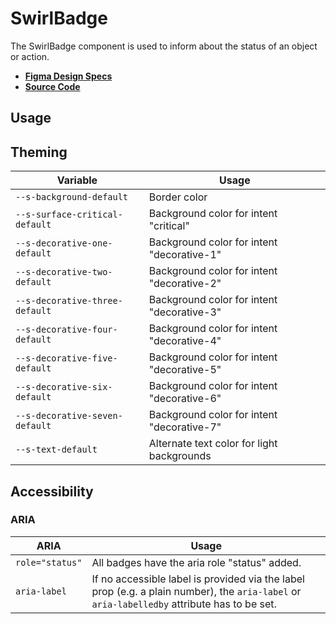 
<Meta title="Components/SwirlBadge" />

# SwirlBadge

The SwirlBadge component is used to inform about the status of an object or
action.

- **[Figma Design Specs](https://www.figma.com/file/iRHiAFsHxnzux8gQ9EjlZe/Flip-Components?node-id=2%3A13)**
- **[Source Code](https://github.com/flip-corp/swirl/tree/main/packages/swirl-components/src/components/swirl-badge)**

## Usage

<Canvas of={Stories.SwirlBadge} sourceState="shown"></Canvas>

<Controls of={Stories.SwirlBadge} />

## Theming

| Variable                       | Usage                                      |
| ------------------------------ | ------------------------------------------ |
| `--s-background-default`       | Border color                               |
| `--s-surface-critical-default` | Background color for intent "critical"     |
| `--s-decorative-one-default`   | Background color for intent "decorative-1" |
| `--s-decorative-two-default`   | Background color for intent "decorative-2" |
| `--s-decorative-three-default` | Background color for intent "decorative-3" |
| `--s-decorative-four-default`  | Background color for intent "decorative-4" |
| `--s-decorative-five-default`  | Background color for intent "decorative-5" |
| `--s-decorative-six-default`   | Background color for intent "decorative-6" |
| `--s-decorative-seven-default` | Background color for intent "decorative-7" |
| `--s-text-default`             | Alternate text color for light backgrounds |

## Accessibility

### ARIA

| ARIA            | Usage                                                                                                                                       |
| --------------- | ------------------------------------------------------------------------------------------------------------------------------------------- |
| `role="status"` | All badges have the aria role "status" added.                                                                                               |
| `aria-label`    | If no accessible label is provided via the label prop (e.g. a plain number), the `aria-label` or `aria-labelledby` attribute has to be set. |
